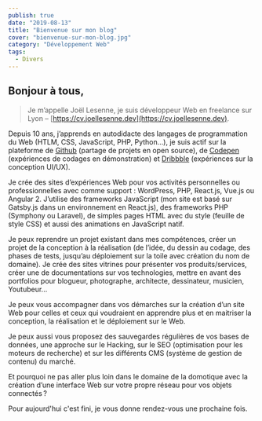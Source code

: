 ```yaml
---
publish: true
date: "2019-08-13"
title: "Bienvenue sur mon blog"
cover: "bienvenue-sur-mon-blog.jpg"
category: "Développement Web"
tags:
  - Divers
---
```


## Bonjour à tous,

> Je m’appelle Joël Lesenne, je suis développeur Web en freelance sur Lyon – [https://cv.joellesenne.dev](https://cv.joellesenne.dev).

Depuis 10 ans, j’apprends en autodidacte des langages de programmation du Web (HTLM, CSS, JavaScript, PHP, Python…), je suis actif sur la plateforme de [Github](https://github.com/joellesenne) (partage de projets en open source), de [Codepen](https://codepen.io/joellesenne) (expériences de codages en démonstration) et [Dribbble](https://dribbble.com/joellesenne) (expériences sur la conception UI/UX).

Je crée des sites d’expériences Web pour vos activités personnelles ou professionnelles avec comme support : WordPress, PHP, React.js, Vue.js ou Angular 2. J’utilise des frameworks JavaScript (mon site est basé sur Gatsby.js dans un environnement en React.js), des frameworks PHP (Symphony ou Laravel), de simples pages HTML avec du style (feuille de style CSS) et aussi des animations en JavaScript natif.

Je peux reprendre un projet existant dans mes compétences, créer un projet de la conception à la réalisation (de l’idée, du dessin au codage, des phases de tests, jusqu’au déploiement sur la toile avec création du nom de domaine). Je crée des sites vitrines pour présenter vos produits/services, créer une de documentations sur vos technologies, mettre en avant des portfolios pour blogueur, photographe, architecte, dessinateur, musicien, Youtubeur...

Je peux vous accompagner dans vos démarches sur la création d’un site Web pour celles et ceux qui voudraient en apprendre plus et en maitriser la conception, la réalisation et le déploiement sur le Web.

Je peux aussi vous proposez des sauvegardes régulières de vos bases de données, une approche sur le Hacking, sur le SEO (optimisation pour les moteurs de recherche) et sur les différents CMS (système de gestion de contenu) du marché.

Et pourquoi ne pas aller plus loin dans le domaine de la domotique avec la création d’une interface Web sur votre propre réseau pour vos objets connectés ?

Pour aujourd'hui c'est fini, je vous donne rendez-vous une prochaine fois.
